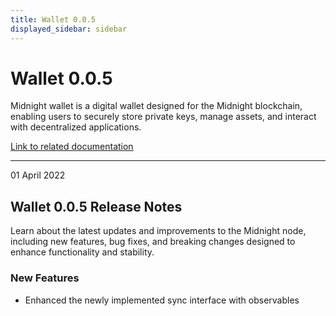 ```yaml
---
title: Wallet 0.0.5
displayed_sidebar: sidebar
---
```


# Wallet 0.0.5

Midnight wallet is a digital wallet designed for the Midnight blockchain, enabling users to securely store private keys, manage assets, and interact with decentralized applications.

[Link to related documentation](../../learn/introduction/wallets)

---

<div 
  style={{
    marginTop: '0',
    fontSize: '1rem',
    fontWeight: 'normal',
    marginBottom: '0.5rem'
  }}
>
  01 April 2022
</div>

## Wallet 0.0.5 Release Notes

Learn about the latest updates and improvements to the Midnight node, including new features, bug fixes, and breaking changes designed to enhance functionality and stability.

### New Features

- Enhanced the newly implemented sync interface with observables
